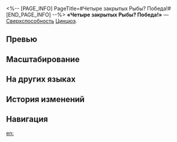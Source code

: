 <%-- [PAGE_INFO]
PageTitle=#Четыре закрытых Рыбы? Победа!#
[END_PAGE_INFO] --%>
{{Навык Инфобокс
|Название         = Четыре закрытых Рыбы? Победа!
|Изображение      = Навык Четыре закрытых Рыбы? Победа!.png
|Персонаж         = Цинцюэ
|Тип              = Сверхспособность
|Тэг              = Групповая атака
|УронСтойк        = 20
|ЭнергияГен       = 5
|Энергия          = 140
|Длительность     = 
|Описание         = Наносит всем противникам квантовый урон, равный {{Цвет|Выделенный|120%—216%}} от силы атаки Цинцюэ, и даёт 4 нефритовые кости одной масти.
|Свойство1        = 
|Масштабирование1 = 
}}
'''«Четыре закрытых Рыбы? Победа!»''' — [[Сверхспособность]] [[Цинцюэ]].

==Превью==
{{Превью
|Файл = Четыре закрытых Рыбы? Победа! Превью
}}

==Масштабирование==
{{Масштабирование навыка|тип=Сверхспособность
|120%;128%;136%;144%;152%;160%;170%;180%;190%;200%;208%;216%;224%;232%;240%
}}

==На других языках==
{{На других языках
|en   = A Quartet? Woo-hoo!
|zhs  = 四幺暗刻？和！
|zht  = 四么暗刻？胡！
|ja   = {{Rubi|幺魚暗|ヤオユイアン}}カン？アガリ！
|ko   = 물고기 4장? 났다!
|es   = ¿Cuatro peces ocultos? ¡Victoria!
|fr   = Quatre pungs en main&nbsp;? Tout va bien&nbsp;!
|ru   = Четыре закрытых Рыбы? Победа!
|th   = A Quartet? Woo-hoo!
|vi   = Bộ Tứ? Ngon Lành!
|de   = Vier verborgene Fische? Gewonnen!
|id   = A Quartet? Woo-hoo!
|pt   = Um Quarteto? Uhul!
}}

==История изменений==
{{История изменений|3.5}}

==Навигация==
{{Навык Навбокс|Цинцюэ}}

[[en:]]